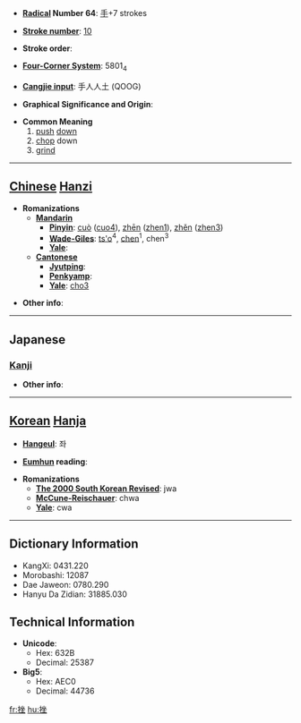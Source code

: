 * '''[[Wiktionary:Chinese radical index| Radical]] Number 64''': [[Wiktionary:Chinese radical index 手|手]]+7 strokes

* '''[[Wiktionary:Chinese total strokes index|Stroke number]]''': [[Wiktionary:Chinese total strokes index 10|10]]

* '''Stroke order''': 

* '''[[Wiktionary:Chinese four corner index|Four-Corner System]]''': 5801<sub>4</sub>

* '''[[Wiktionary:Chinese Cangjie index|Cangjie input]]''': 手人人土 (QOOG)

* '''Graphical Significance and Origin''': 

* '''Common Meaning'''
*# [[push]] [[down]]
*# [[chop]] down
*# [[grind]]


----

== [[Chinese]] [[Hanzi]] ==

* '''Romanizations'''
** '''[[Mandarin]]'''
*** '''[[Pinyin]]''': [[cuò]] ([[cuo4]]), [[zhēn]] ([[zhen1]]), [[zhěn]] ([[zhen3]])
*** '''[[Wade-Giles]]''': [[ts'o]]<sup>4</sup>, [[chen]]<sup>1</sup>, chen<sup>3</sup>
*** '''[[Yale]]''': 
** '''[[Cantonese]]'''
*** '''[[Jyutping]]''':
*** '''[[Penkyamp]]''': 
*** '''[[Yale]]''': [[cho3]]

* '''Other info''': 

----

==Japanese==
===[[Kanji]]===
{{kanji|on readings=[[ざ]] (za), [[さ]] (sa)
|kun readings=[[くじく]] (kujiku), [[くじける]] (kujikeru)
}}

* '''Other info''':  

----

== [[Korean]] [[Hanja]] ==

* '''[[Hangeul]]''': 좌

* '''[[Eumhun]] reading''': 

* '''Romanizations'''
** '''[[The 2000 South Korean Revised Romanization|The 2000 South Korean Revised]]''': jwa
** '''[[McCune-Reischauer]]''': chwa
** '''[[Yale]]''': cwa

----

== Dictionary Information ==

* KangXi: 0431.220
* Morobashi: 12087
* Dae Jaweon: 0780.290
* Hanyu Da Zidian: 31885.030

== Technical Information ==

* '''Unicode''':
** Hex: 632B
** Decimal: 25387
* '''Big5''':
** Hex: AEC0
** Decimal: 44736

[[fr:挫]]
[[hu:挫]]